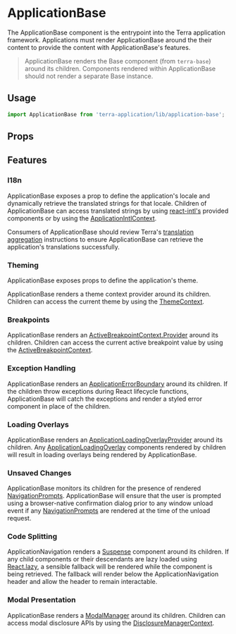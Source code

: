 
# ApplicationBase

The ApplicationBase component is the entrypoint into the Terra application framework. Applications must render ApplicationBase around the their content to provide the content with ApplicationBase's features.

> ApplicationBase renders the Base component (from `terra-base`) around its children. Components rendered within ApplicationBase should not render a separate Base instance.

## Usage

```jsx
import ApplicationBase from 'terra-application/lib/application-base';
```

## Props

<PropsTable />

## Features

### I18n

ApplicationBase exposes a prop to define the application's locale and dynamically retrieve the translated strings for that locale. Children of ApplicationBase can access translated strings by using [react-intl's](https://github.com/formatjs/formatjs/blob/master/website/docs/react-intl/components.md) provided components or by using the [ApplicationIntlContext](/application/terra-application/contexts/application-intl-context).

Consumers of ApplicationBase should review Terra's [translation aggregation](https://engineering.cerner.com/terra-ui/guides/terra-ui/internationalization/aggregate-translations) instructions to ensure ApplicationBase can retrieve the application's translations successfully.

### Theming

ApplicationBase exposes props to define the application's theme.

ApplicationBase renders a theme context provider around its children. Children can access the current theme by using the [ThemeContext](/application/terra-application/contexts/theme-context).

<!-- Consumers of ApplicationBase should review Terra's [theme aggregation](https://github.com/cerner/terra-toolkit-boneyard/blob/master/scripts/aggregate-themes/README.md) instructions to ensure the all theme properties are loaded appropriately. -->

### Breakpoints

ApplicationBase renders an [ActiveBreakpointContext.Provider](/application/terra-application/contexts/active-breakpoint-context) around its children. Children can access the current active breakpoint value by using the [ActiveBreakpointContext](/application/terra-application/contexts/active-breakpoint-context).

### Exception Handling

ApplicationBase renders an [ApplicationErrorBoundary](/application/terra-application/components/application-error-boundary) around its children. If the children throw exceptions during React lifecycle functions, ApplicationBase will catch the exceptions and render a styled error component in place of the children.

### Loading Overlays

ApplicationBase renders an [ApplicationLoadingOverlayProvider](/application/terra-application/components/application-loading-overlay-provider) around its children. Any [ApplicationLoadingOverlay](/application/terra-application/components/application-loading-overlay) components rendered by children will result in loading overlays being rendered by ApplicationBase.

### Unsaved Changes

ApplicationBase monitors its children for the presence of rendered [NavigationPrompts](/application/terra-application/components/navigation-prompt). ApplicationBase will ensure that the user is prompted using a browser-native confirmation dialog prior to any window unload event if any [NavigationPrompts](/application/terra-application/components/navigation-prompt) are rendered at the time of the unload request.

### Code Splitting

ApplicationNavigation renders a [Suspense](https://reactjs.org/docs/code-splitting.html#reactlazy) component around its children. If any child components or their descendants are lazy loaded using [React.lazy](https://reactjs.org/docs/code-splitting.html#reactlazy), a sensible fallback will be rendered while the component is being retrieved. The fallback will render below the ApplicationNavigation header and allow the header to remain interactable.

### Modal Presentation

ApplicationBase renders a [ModalManager](/application/terra-application/components/modal-manager) around its children. Children can access modal disclosure APIs by using the [DisclosureManagerContext](/application/terra-application/contexts/disclosure-manager-context).